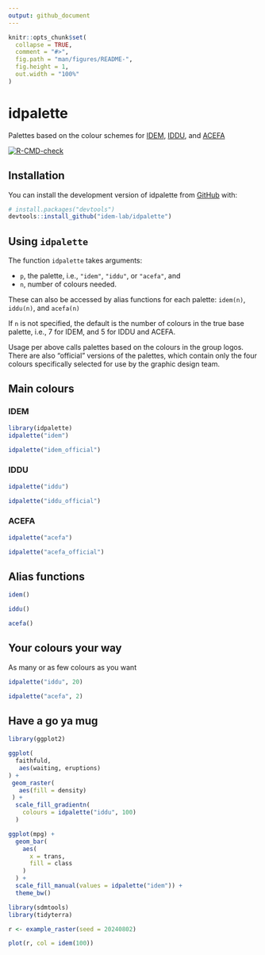 ```yaml
---
output: github_document
---
```


<!-- README.md is generated from README.Rmd. Please edit that file -->

```r
knitr::opts_chunk$set(
  collapse = TRUE,
  comment = "#>",
  fig.path = "man/figures/README-",
  fig.height = 1,
  out.width = "100%"
)
```

# idpalette

Palettes based on the colour schemes for [IDEM](https://www.telethonkids.org.au/our-research/brain-and-behaviour/child-health-analytics-research-program/infectious-disease-ecology-and-modelling/),
[IDDU](https://mspgh.unimelb.edu.au/research-groups/centre-for-epidemiology-and-biostatistics-research/infectious-disease-dynamics), and [ACEFA](https://acefa-hubs.github.io)

<!-- badges: start -->

[![R-CMD-check](https://github.com/idem-lab/idpalette/actions/workflows/R-CMD-check.yaml/badge.svg)](https://github.com/idem-lab/idpalette/actions/workflows/R-CMD-check.yaml)
<!-- badges: end -->


## Installation

You can install the development version of idpalette from
[GitHub](https://github.com/) with:

``` r
# install.packages("devtools")
devtools::install_github("idem-lab/idpalette")
```

## Using `idpalette`
The function `idpalette` takes arguments:

- `p`, the palette, i.e., `"idem"`, `"iddu"`, or `"acefa"`, and
- `n`, number of colours needed. 

These can also be accessed by alias functions for each palette: `idem(n)`,
`iddu(n)`, and `acefa(n)`

If `n` is not specified, the default is the number of colours in the true base
palette, i.e., 7 for IDEM, and 5 for IDDU and ACEFA.

Usage per above calls palettes based on the colours in the group logos. There 
are also "official" versions of the palettes, which contain only the four
colours specifically selected for use by the graphic design team.

## Main colours

### IDEM

```r
library(idpalette)
idpalette("idem")
```

```r
idpalette("idem_official")
```

### IDDU

```r
idpalette("iddu")
```

```r
idpalette("iddu_official")
```

### ACEFA

```r
idpalette("acefa")
```

```r
idpalette("acefa_official")
```

## Alias functions

```r
idem()
```

```r
iddu()
```

```r
acefa()
```

## Your colours your way

As many or as few colours as you want

```r
idpalette("iddu", 20)
```

```r
idpalette("acefa", 2)
```

## Have a go ya mug

```r
library(ggplot2)

ggplot(
  faithfuld,
   aes(waiting, eruptions)
) +
 geom_raster(
   aes(fill = density)
 ) +
  scale_fill_gradientn(
    colours = idpalette("iddu", 100)
  )
```

```r
ggplot(mpg) +
  geom_bar(
    aes(
      x = trans,
      fill = class
    )
  ) +
  scale_fill_manual(values = idpalette("idem")) +
  theme_bw()
```
```r
library(sdmtools)
library(tidyterra)

r <- example_raster(seed = 20240802)

plot(r, col = idem(100))

```

